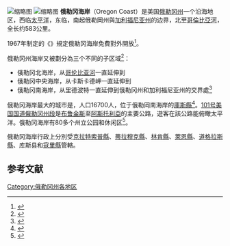 [[File:OregonCoastEcola_Edit.jpg|缩略图]]
[[File:Oregon_Coast.png|缩略图]]
'''俄勒冈海岸'''（Oregon Coast）是美国[[俄勒冈州|俄勒冈州]]一个沿海地区，西临[[太平洋|太平洋]]，东临{{link-en|俄勒冈海岸山脉|Oregon Coast Range}}，南起俄勒岡州與[[加利福尼亚州|加利福尼亚州]]的边界，北至[[哥倫比亞河|哥倫比亞河]]，全长约583公里。

1967年制定的《{{link-en|俄勒冈海岸法案|Oregon Beach Bill}}》規定俄勒冈海岸免費對外開放<ref name="Beach Bill">{{Cite web|title=Original Text of the 1967 "Oregon Beach Bill"|url=http://www.govoregon.org/beachbilltext.html|accessdate=2009-03-30|publisher=govoregon.org|archive-date=2020-01-21|archive-url=https://web.archive.org/web/20200121100956/http://www.govoregon.org/beachbilltext.html|dead-url=no}}</ref>。

俄勒冈州海岸又被劃分為三个不同的子区域<ref name="SR">{{Cite web|title=Welcome to the Beautiful Oregon Coast|url=http://www.oregoncoasttravel.net/|accessdate=2016-06-06|publisher=oregoncoasttravel.net.|archive-date=2021-05-02|archive-url=https://web.archive.org/web/20210502230827/https://www.oregoncoasttravel.net/|dead-url=no}}</ref>： 

* 俄勒冈北海岸，从[[哥伦比亚河|哥伦比亚河]]一直延伸到{{link-en|卡斯卡德岬|Cascade Head}}
* 俄勒冈中央海岸，从卡斯卡德岬一直延伸到{{link-en|里德波特|Reedsport, Oregon}}
* 俄勒冈南海岸，从里德波特一直延伸到俄勒冈州和加利福尼亚州的交界處<ref>{{Cite web|title=Oregon & California Coast Travel Information|url=http://orcalcoast.com|accessdate=2018-02-07|work=orcalcoast.com|language=en|archive-date=2021-02-26|archive-url=https://web.archive.org/web/20210226191901/https://orcalcoast.com/|dead-url=no}}</ref>

俄勒冈海岸最大的城市是{{link-en|库斯湾|Coos Bay, Oregon}}，人口16700人，位于俄勒岡南海岸的[[庫斯縣_(俄勒岡州)|庫斯縣]]<ref>{{Cite web|title=Coos Bay|url=http://orcalcoast.com/coos_bay/coos_bay.html|accessdate=2016-02-18|publisher=orcalcoast.com|archive-date=2018-11-01|archive-url=https://web.archive.org/web/20181101055201/http://orcalcoast.com/coos_bay/coos_bay.html|dead-url=no}}</ref>。[[101号美国国道俄勒冈州段|101号美国国道俄勒冈州段]]是[[布鲁金斯_(俄勒冈州)|布鲁金斯]]至[[阿斯托利亞|阿斯托利亞]]的主要公路，遊客在該公路能俯瞰太平洋。俄勒冈海岸有80多个州立公园和休闲区<ref name="Deadly">{{Cite web|title=Oregon Rural Roads in Top 20 Most Dangerous 80|url=http://www.beachconnection.net/news/rroads070707_1213.php|accessdate=2009-03-09|publisher=beachconnection.net|archive-date=2021-02-27|archive-url=https://web.archive.org/web/20210227012632/https://beachconnection.net/news/rroads070707_1213.php|dead-url=no}}</ref>。

俄勒冈海岸行政上分別受[[克拉特索普縣|克拉特索普縣]]、[[蒂拉穆克縣|蒂拉穆克縣]]、[[林肯縣_(俄勒岡州)|林肯縣]]、[[萊恩縣_(俄勒岡州)|萊恩縣]]、[[道格拉斯縣_(俄勒岡州)|道格拉斯縣]]、库斯县和[[寇里縣_(俄勒岡州)|寇里縣]]管轄。

==参考文献==
{{reflist}}

[[Category:俄勒冈州各地区|Category:俄勒冈州各地区]]